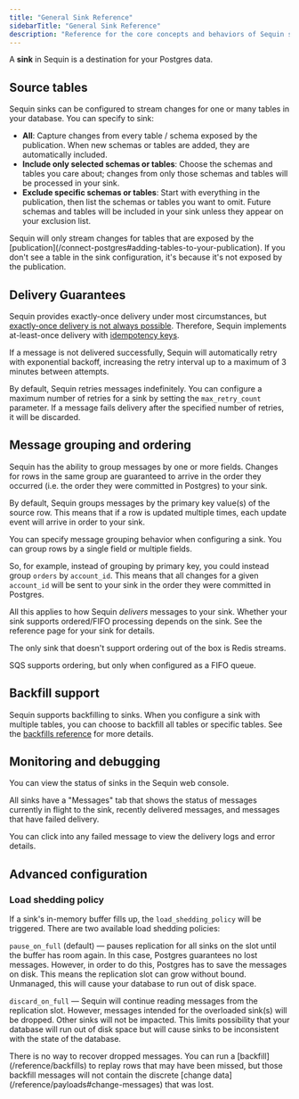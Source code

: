 ```yaml
---
title: "General Sink Reference"
sidebarTitle: "General Sink Reference"
description: "Reference for the core concepts and behaviors of Sequin sinks. Learn about delivery guarantees, message grouping, ordering, backfill support, and monitoring capabilities."
---
```


A **sink** in Sequin is a destination for your Postgres data.

## Source tables

Sequin sinks can be configured to stream changes for one or many tables in your database. You can specify to sink:

- **All**: Capture changes from every table / schema exposed by the publication. When new schemas or tables are added, they are automatically included.
- **Include only selected schemas or tables**: Choose the schemas and tables you care about; changes from only those schemas and tables will be processed in your sink.
- **Exclude specific schemas or tables**: Start with everything in the publication, then list the schemas or tables you want to omit. Future schemas and tables will be included in your sink unless they appear on your exclusion list.

<Note>
Sequin will only stream changes for tables that are exposed by the [publication](/connect-postgres#adding-tables-to-your-publication). If you don't see a table in the sink configuration, it's because it's not exposed by the publication.
</Note>

## Delivery Guarantees

Sequin provides exactly-once delivery under most circumstances, but [exactly-once delivery is not always possible](https://blog.sequinstream.com/at-most-once-at-least-once-and-exactly-once-delivery/). Therefore, Sequin implements at-least-once delivery with [idempotency keys](/reference/payloads#idempotency).

If a message is not delivered successfully, Sequin will automatically retry with exponential backoff, increasing the retry interval up to a maximum of 3 minutes between attempts.

By default, Sequin retries messages indefinitely. You can configure a maximum number of retries for a sink by setting the `max_retry_count` parameter. If a message fails delivery after the specified number of retries, it will be discarded.

## Message grouping and ordering

Sequin has the ability to group messages by one or more fields. Changes for rows in the same group are guaranteed to arrive in the order they occurred (i.e. the order they were committed in Postgres) to your sink.

By default, Sequin groups messages by the primary key value(s) of the source row. This means that if a row is updated multiple times, each update event will arrive in order to your sink.

You can specify message grouping behavior when configuring a sink. You can group rows by a single field or multiple fields.

So, for example, instead of grouping by primary key, you could instead group `orders` by `account_id`. This means that all changes for a given `account_id` will be sent to your sink in the order they were committed in Postgres.

All this applies to how Sequin _delivers_ messages to your sink. Whether your sink supports ordered/FIFO processing depends on the sink. See the reference page for your sink for details.

<Note>
  The only sink that doesn't support ordering out of the box is Redis streams.

  SQS supports ordering, but only when configured as a FIFO queue.
</Note>

## Backfill support

Sequin supports backfilling to sinks. When you configure a sink with multiple tables, you can choose to backfill all tables or specific tables. See the [backfills reference](/reference/backfills) for more details.

## Monitoring and debugging

You can view the status of sinks in the Sequin web console.

All sinks have a "Messages" tab that shows the status of messages currently in flight to the sink, recently delivered messages, and messages that have failed delivery.

You can click into any failed message to view the delivery logs and error details.

## Advanced configuration

### Load shedding policy
If a sink's in-memory buffer fills up, the `load_shedding_policy` will be triggered. There are two available load shedding policies:

`pause_on_full` (default) — pauses replication for all sinks on the slot until the buffer has room again. In this case, Postgres guarantees no lost messages. However, in order to do this, Postgres has to save the messages on disk. This means the replication slot can grow without bound. Unmanaged, this will cause your database to run out of disk space.

`discard_on_full` — Sequin will continue reading messages from the replication slot. However, messages intended for the overloaded sink(s) will be dropped. Other sinks will not be impacted. This limits possibility that your database will run out of disk space but will cause sinks to be inconsistent with the state of the database.

<Warning>
There is no way to recover dropped messages. You can run a [backfill](/reference/backfills) to replay rows that may have been missed, but those backfill messages will not contain the discrete [change data](/reference/payloads#change-messages) that was lost.
</Warning>
